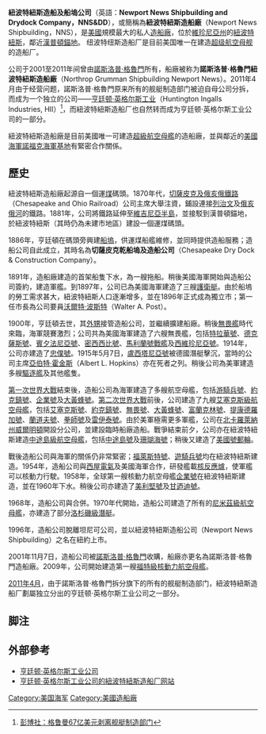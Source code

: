 {{coord|37.0007|-76.4482|display=title}}
{{noteTA
|G1=Military
|G2=Shipname
|G3=Aero
|G4=地名
|G5=美國州份
}}
{{Infobox Military Structure
|name= 紐波特紐斯造船廠
|location= [[紐波特紐斯_(維吉尼亞州)|紐波特紐斯]]	
|image= [[File:001111-N-0000D-002_CVN_76_Under_Construction.jpg|300px]]
|caption= 2000年11月11日，紐波特紐斯造船廠的巨型懸臂正在裝設[[列根號航空母艦|列根號]]的艦島。
|type= 造船廠
|built= 1886年
|used= 公開
|controlledby=[[亨廷顿·英格尔斯工业|亨廷顿·英格尔斯工业]]
}}

'''紐波特紐斯造船及船塢公司'''（英語：'''Newport News Shipbuilding and Drydock Company，NNS&DD'''），或簡稱為'''紐波特紐斯造船廠'''（Newport News Shipbuilding，NNS），是[[美國|美國]]規模最大的私人[[造船廠|造船廠]]，位於[[維珍尼亞州|維珍尼亞州]]的[[紐波特紐斯_(維吉尼亞州)|紐波特紐斯]]，鄰近[[漢普頓錨地|漢普頓錨地]]。 纽波特纽斯造船厂是目前美国唯一在建造[[超級航空母艦|超级航空母舰]]的造船厂。

公司于2001至2011年间曾由[[諾斯洛普·格魯門|諾斯洛普·格魯門]]所有，船廠被称为'''諾斯洛普·格魯門紐波特紐斯造船廠'''（Northrop Grumman Shipbuilding Newport News）。2011年4月由于经营问题，諾斯洛普·格魯門原来所有的舰艇制造部门被迫自母公司分拆，而成为一个独立的公司——[[亨廷顿·英格尔斯工业|亨廷顿·英格尔斯工业]]（Huntington Ingalls Industries, HII）<ref name="Huntington">[http://finance.qq.com/a/20110401/000193.htm 彭博社：格鲁曼67亿美元剥离舰艇制造部门]</ref>，而紐波特紐斯造船厂也自然转而成为亨廷顿·英格尔斯工业公司的一部分。

紐波特紐斯造船廠是目前美國唯一可建造[[超級航空母艦|超級航空母艦]]的造船廠，並與鄰近的[[美國海軍|美國海軍]][[諾福克海軍基地|諾福克海軍基地]]有緊密合作關係。

== 歷史 ==
紐波特紐斯造船廠起源自一個運[[煤|煤]]碼頭。1870年代，[[切薩皮克及俄亥俄鐵路|切薩皮克及俄亥俄鐵路]]（Chesapeake and Ohio Railroad）公司主席{{le|柯利斯·亨廷頓|Collis Potter Huntington}}大舉注資，鋪設連接[[里士滿_(維吉尼亞州)|列治文]]及[[俄亥俄河|俄亥俄河]]的鐵路。1881年，公司將鐵路延伸至[[維吉尼亞半島|維吉尼亞半島]]，並接駁到漢普頓錨地，於紐波特紐斯（其時仍為未建市地區）建設一個運煤碼頭。

1886年，亨廷頓在碼頭旁興建[[船塢|船塢]]，供運煤船艦維修，並同時提供造船服務；造船公司自此成立，其時名為'''切薩皮克乾船塢及造船公司'''（Chesapeake Dry Dock & Construction Company）。

1891年，造船廠建造的首架船隻下水，為一艘拖船。稍後美國海軍開始與造船公司簽約，建造軍艦。到1897年，公司已為美國海軍建造了三艘[[護衛艇|護衛艇]]。由於船塢的勞工需求甚大，紐波特紐斯人口逐漸增多，並在1896年正式成為獨立市；第一任市長為公司要員[[沃爾特·波斯特|沃爾特·波斯特]]（Walter A. Post）。

1900年，亨廷頓去世，其[[外甥|外甥]]{{le|亨利·亨廷頓|Henry E. Huntington}}接管造船公司，並繼續擴建船廠。稍後[[無畏艦|無畏艦]]時代來臨，海軍競賽激烈；公司共為美國海軍建造了六艘無畏艦，包括[[特拉華戰艦_(BB-28)|特拉華號]]、[[德克薩斯號戰艦_(BB-35)|德克薩斯號]]、[[賓夕法尼亞號戰艦_(BB-38)|賓夕法尼亞號]]、[[密西西比號戰艦_(BB-41)|密西西比號]]、[[馬利蘭號戰艦_(BB-46)|馬利蘭號戰艦]]及[[西維珍尼亞號戰艦_(BB-48)|西維珍尼亞號]]。1914年，公司亦建造了[[忠僕號|忠僕號]]。1915年5月7日，[[盧西塔尼亞號|盧西塔尼亞號]]被德國潛艇擊沉，當時的公司主席[[亞伯特·霍金斯|亞伯特·霍金斯]]（Albert L. Hopkins）亦在死者之列。稍後公司為美軍建造多艘[[驅逐艦|驅逐艦]]及其他艦隻。

[[第一次世界大戰|第一次世界大戰]]結束後，造船公司為海軍建造了多艘航空母艦，包括[[游騎兵號航空母艦_(CV-4)|游騎兵號]]、[[約克鎮號航空母艦_(CV-5)|約克鎮號]]、[[企業號航空母艦_(CV-6)|企業號]]及[[大黃蜂號航空母艦_(CV-8)|大黃蜂號]]。[[第二次世界大戰|第二次世界大戰]]前後，公司建造了九艘[[艾塞克斯級航空母艦|艾塞克斯級航空母艦]]，包括[[艾塞克斯號航空母艦|艾塞克斯號]]、[[約克鎮號航空母艦_(CV-10)|約克鎮號]]、[[無畏號航空母艦|無畏號]]、[[大黃蜂號航空母艦_(CV-12)|大黃蜂號]]、[[富蘭克林號航空母艦|富蘭克林號]]、[[提康德羅加號航空母艦|提康德羅加號]]、[[蘭道夫號航空母艦|蘭道夫號]]、[[拳師號航空母艦|拳師號]]及[[雷伊泰號航空母艦|雷伊泰號]]。由於美軍極需更多軍艦，公司在[[北卡羅萊納州|北卡羅萊納州]][[威爾明頓_(北卡羅來納州)|威爾明頓]]開設分公司，並建設臨時船廠造船。戰爭結束前夕，公司亦在紐波特紐斯建造[[中途島級航空母艦|中途島級航空母艦]]，包括[[中途島號航空母艦|中途島號]]及[[珊瑚海號航空母艦|珊瑚海號]]；稍後又建造了[[美國號郵輪|美國號郵輪]]。

戰後造船公司與海軍的關係仍非常緊密；[[福萊斯特號航空母艦|福萊斯特號]]、[[遊騎兵號航空母艦_(CV-61)|遊騎兵號]]均在紐波特紐斯建造。1954年，造船公司與[[西屋電氣|西屋電氣]]及美國海軍合作，研發艦載[[核反應爐|核反應爐]]，使軍艦可以核動力行駛。1958年，全球第一艘核動力航空母艦[[企業號航空母艦_(CVN-65)|企業號]]在紐波特紐斯建造，並在1960年下水。稍後公司亦建造了[[美利堅號航空母艦_(CV-66)|美利堅號]]及[[甘迺迪號航空母艦_(CV-67)|甘迺迪號]]。

1968年，造船公司與{{le|坦尼可公司|Tenneco}}合併。1970年代開始，造船公司建造了所有的[[尼米茲級航空母艦|尼米茲級航空母艦]]，亦建造了部分[[洛杉磯級潛艇|洛杉磯級潛艇]]。

1996年，造船公司脫離坦尼可公司，並以紐波特紐斯造船公司（Newport News Shipbuilding）之名在紐約上市。

2001年11月7日，造船公司被[[諾斯洛普·格魯門|諾斯洛普·格魯門]]收購，船廠亦更名為諾斯洛普·格魯門造船廠。2009年，公司開始建造第一艘[[福特級核動力航空母艦|福特級核動力航空母艦]]。

[[2011年4月|2011年4月]]，由于諾斯洛普·格魯門拆分旗下的所有的舰艇制造部门，紐波特紐斯造船厂劃屬独立分出的亨廷顿·英格尔斯工业公司之一部分。

== 脚注 ==
{{reflist}}

== 外部參考 ==
*[http://www.northropgrumman.com 亨廷顿·英格尔斯工业公司] {{Wayback|url=http://www.northropgrumman.com/ |date=20110225211159 }}
*[https://web.archive.org/web/20110504183734/http://www.huntingtoningalls.com/nns/index.html 亨廷顿·英格尔斯工业公司的紐波特紐斯造船厂网站]

{{Commonscat|Newport_News_Shipbuilding}}
{{海軍主題}}

[[Category:美国海军|Category:美国海军]]
[[Category:美國造船廠|Category:美國造船廠]]